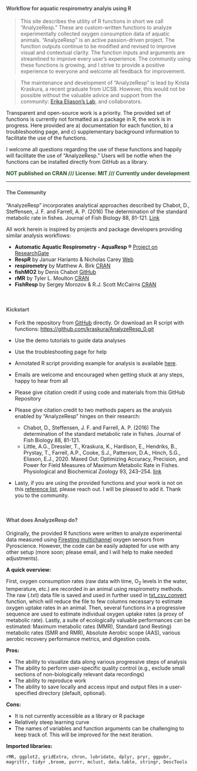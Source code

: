 
<h4 style="color:#495057; font-weight: bold;  text-align: left">Workflow for aquatic respirometry analyis using R</h4>

>This site describes the utility of R functions in short we call "AnalyzeResp." These are custom-written functions to analyze experimentally collected oxygen consumption data of aquatic animals. "AnalyzeResp" is an active passion-driven project. The function outputs continue to be modified and revised to improve visual and contextual clarity. The function inputs and arguments are streamlined to improve every user's experience. The community using these functions is growing, and I strive to provide a positive experience to everyone and welcome all feedback for improvement. 

>The maintenance and development of "AnalyzeResp" is lead by Krista Kraskura, a recent graduate from UCSB. However, this would not be possible without the valuable advice and support from the community: [Erika Eliason's Lab](https://erikaeliason.com/), and collaborators. 


<div class="well">
Transparent and open-source work is a priority. The provided set of functions is currently not formatted as a package in R, the work is in progress. Here provided are a) documentation for each function, b) a troubleshooting page, and c) supplementary background information to facilitate the use of the functions. 

I welcome all questions regarding the use of these functions and happily will facilitate the use of "AnalyzeResp." Users will be notfie when the functions can be installed directly from GitHub as a library.

</div>

<p style="color: #255625; font-weight: bold;  text-align: left"> NOT published on CRAN   ///   License: MIT  ///  Currently under development</p>

---------------------------------------------------------------------

<h4 style="color:#495057; font-weight: bold;  text-align: left"> The Community</h4>

"AnalyzeResp" incorporates analytical approaches described by Chabot, D., Steffensen, J. F. and Farrell, A. P. (2016) The determination of the standard metabolic rate in fishes. Journal of Fish Biology 88, 81-121. [Link](https://onlinelibrary.wiley.com/doi/10.1111/jfb.12845)

All work herein is inspired by projects and package developers providing similar analysis workflows:

- **Automatic Aquatic Respirometry - AquaResp ®** [Project on ResearchGate](https://www.researchgate.net/project/Automatic-Aquatic-Respirometry-AquaResp-R)
- **RespR** by Januar Harianto & Nicholas Carey [Web](https://januarharianto.github.io/respR/index.html)
- **respirometry** by Matthew A. Birk [CRAN](https://cran.r-project.org/web/packages/respirometry/index.html)
- **fishMO2** by Denis Chabot [GitHub](https://github.com/denis-chabot/fishMO2)
- **rMR** by Tyler L. Moulton [CRAN](https://cran.r-project.org/web/packages/rMR/index.html)
- **FishResp** by Sergey Morozov & R.J. Scott McCairns [CRAN](https://cran.r-project.org/web/packages/FishResp/index.html)

<br>
<h4 style="color:#495057; font-weight: bold;  text-align: left">Kickstart</h4> 

- Fork the repository from [GitHub](https://github.com/kraskura/AnalyzeResp_0) directly. Or download an R script with functions: [https://github.com/kraskura/AnalyzeResp_0.git](https://github.com/kraskura/AnalyzeResp_0.git)
- Use the demo tutorials to guide data analyses
- Use the troubleshooting page for help
- Annotated R script providing example for analysis is available [here](https://github.com/kraskura/AnalyzeResp_0/blob/main/R/Test_AnalyzeResp_0_clean.R).
- Emails are welcome and encouraged when getting stuck at any steps, happy to hear from all

- Please give citation credit if using code and materials from this GitHub Repository
- Please give citation credit to two methods papers as the analysis enabled by "AnalyzeResp" hinges on their research:
    - Chabot, D., Steffensen, J. F. and Farrell, A. P. (2016) The determination of the standard metabolic rate in fishes. Journal of Fish Biology 88, 81-121. 
    - Little, A.G., Dressler, T., Kraskura, K., Hardison, E., Hendriks, B., Prystay, T., Farrell, A.P., Cooke, S.J., Patterson, D.A., Hinch, S.G., Eliason, E.J., 2020. Maxed Out: Optimizing Accuracy, Precision, and Power for Field Measures of Maximum Metabolic Rate in Fishes. Physiological and Biochemical Zoology 93, 243–254. [link](https://doi.org/10.1086/708673)

- Lasty, if you are using the provided functions and your work is not on this <a href="./references.html" >reference list</a>, please reach out. I will be pleased to add it. Thank you to the community.

 <br>
<h4 style="color:#495057; font-weight: bold;  text-align: left"> What does AnalyzeResp do? </h4>

Originally, the provided R functions were written to analyze experimental data measured using [Firesting multichannel](https://www.pyroscience.com/en/263) oxygen sensors from Pyroscience. However, the code can be easily adapted for use with any other setup (more soon; please email, and I will help to make needed adjustments).

**A quick overview:**

First, oxygen consumption rates (raw data with time, O~2~ levels in the water, temperature, etc.) are recorded in an animal using respirometry methods. The raw (.txt) data file is saved and used in further used in <a href="./txt_csv_convert.html" >txt_csv_convert</a> function, which will reduce the file to few columns necessary to estimate oxygen uptake rates in an animal.
Then, several functions in a progressive sequence are used to estimate individual oxygen uptake rates (a proxy of metabolic rate). Lastly, a suite of ecologically valuable performances can be estimated: Maximum metabolic rates (MMR), Standard (and Resting) metabolic rates (SMR and RMR), Absolute Aerobic scope (AAS), various aerobic recovery performance metrics, and digestion costs. 

**Pros:**

- The ability to visualize data along various progressive steps of analysis
- The ability to perform user-specific quality control (e.g., exclude small sections of non-biologically relevant data recordings)
- The ability to reproduce work
- The ability to save locally and access input and output files in a user-specified directory (default, optional).

**Cons:**

- It is not currently accessible as a library or R package 
- Relatively steep learning curve
- The names of variables and function arguments can be challenging to keep track of. This will be improved for the next iteration.

**Imported libraries:** 
```
rMR, ggplot2, gridExtra, chron, lubridate, dplyr, pryr, ggpubr, magrittr, tidyr ,broom, purrr, mclust, data.table, stringr, DescTools
```